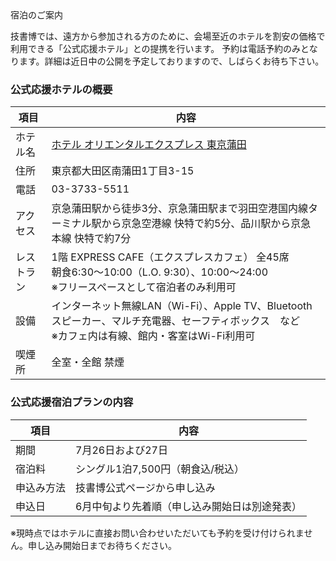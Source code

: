

<SEO title="宿泊のご案内"/>

<SectionHeader text="TICKET" pageHeader>
宿泊のご案内
</SectionHeader>

<MdxContainer>

技書博では、遠方から参加される方のために、会場至近のホテルを割安の価格で利用できる「公式応援ホテル」との提携を行います。
予約は電話予約のみとなります。詳細は近日中の公開を予定しておりますので、しばらくお待ち下さい。

### 公式応援ホテルの概要

項目 | 内容
-----|------
ホテル名 | [ホテル オリエンタルエクスプレス 東京蒲田](https://tokyokamata.hotelorientalexpress.com/)
住所 | 東京都大田区南蒲田1丁目3-15
電話 | 03-3733-5511
アクセス | 京急蒲田駅から徒歩3分、京急蒲田駅まで羽田空港国内線ターミナル駅から京急空港線 快特で約5分、品川駅から京急本線 快特で約7分
レストラン | 1階 EXPRESS CAFE（エクスプレスカフェ） 全45席<br>朝食6:30～10:00（L.O. 9:30）、10:00～24:00<br>※フリースペースとして宿泊者のみ利用可
設備 | インターネット無線LAN（Wi-Fi）、Apple TV、Bluetoothスピーカー、マルチ充電器、セーフティボックス　など<br>※カフェ内は有線、館内・客室はWi-Fi利用可
喫煙所 | 全室・全館 禁煙

### 公式応援宿泊プランの内容

項目 | 内容
-----|------
期間 | 7月26日および27日
宿泊料 | シングル1泊7,500円（朝食込/税込）
申込み方法 | 技書博公式ページから申し込み
申込日 | 6月中旬より先着順（申し込み開始日は別途発表）

※現時点ではホテルに直接お問い合わせいただいても予約を受け付けられません。申し込み開始日までお待ちください。

</MdxContainer>
